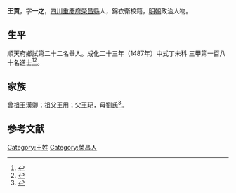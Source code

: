 {{Otheruses|other=名为王貫的其他人物|王貫}}
{{Otheruses|other=名为王一之的其他人物|王一之}}
{{明清人物信息框
| 姓名 = 王貫
| 原名 =
| 圖片名稱= 
| 圖片大小 =
| 圖片說明 = 
| 最高職務 =
| 國家 = 大明 
| 爵位 =
| 籍貫 = [[四川|四川]][[重慶府|重慶府]][[榮昌縣|榮昌縣]]
| 族裔 = 
| 字號 = 
| 諡號 =
| 出生日期 = 正月初四日
| 出生地點 =
| 逝世日期 = 卒年不詳 
| 逝世地點 =
| 墓葬 =
| 配偶 = 徐氏
| 親屬 = 
| 出身 =
* 成化二十三年丁未科同進士出身
| 經歷 =
| 著作 = 
}}
'''王貫'''{{BD|1455年||？年||}}，字'''一之'''，[[四川|四川]][[重慶府|重慶府]][[榮昌縣|榮昌縣]]人，錦衣衛校籍，[[明朝|明朝]]政治人物。

== 生平 ==
順天府鄉試第二十二名舉人。成化二十三年（1487年）中式丁未科<!---會試第一百十三名--->三甲第一百八十名進士<ref>{{Cite book|title=《[[皇明贡举考|皇明贡举考]]》卷五|last=（明）[[张朝瑞|张朝瑞]]|first=|publisher=《续修四库全书》史部第828册|year=|isbn=|location=|pages=}}</ref><ref>{{Cite book|title=贡举志五种 上|last=鲁小俊，江俊伟著|first=|publisher=武汉：武汉大学出版社|year=2009|isbn=978-7-307-07043-1|location=|pages=256-258}}</ref>。

== 家族 ==
曾祖王漢卿；祖父王用；父王玘，母劉氏<ref>{{Cite book|title=天一阁藏明代科举录选刊 登科录 点校本|last=龚延明主编|first=|publisher=宁波出版社|year=2016|isbn=978-7-5526-2320-8|location=宁波|pages=|quote=《天一閣藏明代科舉錄選刊.登科錄》之《成化二十三年進士登科錄》}}</ref>。

==参考文献==
{{reflist}}

{{成化二十三年丁未科殿試金榜}}

{{Authority control}}

{{DEFAULTSORT:}}
[[Category:王姓|Category:王姓]]
[[Category:榮昌人|Category:榮昌人]]